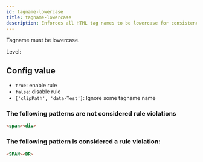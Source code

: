 ```yaml
---
id: tagname-lowercase
title: tagname-lowercase
description: Enforces all HTML tag names to be lowercase for consistency and standards compliance.
---
```



Tagname must be lowercase.

Level: <Badge text="Error" variant="danger" />

## Config value

- `true`: enable rule
- `false`: disable rule
- `['clipPath', 'data-Test']`: Ignore some tagname name

### The following patterns are **not** considered rule violations

```html
<span><div>
```

### The following pattern is considered a rule violation:

```html
<SPAN><BR>
```
